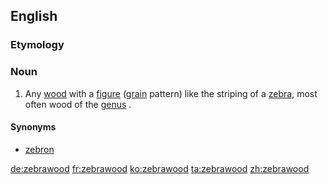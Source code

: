 ==English==
===Etymology===
{{compound|zebra|wood}}
===Noun===
{{en-noun|~}}
{{wikipedia}}

# Any [[wood]] with a [[figure]] ([[grain]] pattern) like the striping of a [[zebra]], most often wood of the [[genus]] {{taxlink|Microberlinia|genus}}.

====Synonyms====
*[[zebron]]

[[de:zebrawood]]
[[fr:zebrawood]]
[[ko:zebrawood]]
[[ta:zebrawood]]
[[zh:zebrawood]]